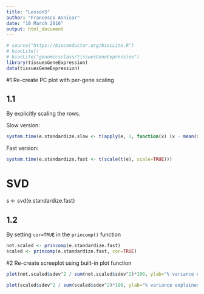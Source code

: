 ```yaml
---
title: "Lesson5"
author: "Francesco Asnicar"
date: "10 March 2016"
output: html_document
---
```


```r
# source("https://bioconductor.org/biocLite.R")
# biocLite()
# biocLite("genomicsclass/tissuesGeneExpression")
library(tissuesGeneExpression)
data(tissuesGeneExpression)
```


#1
Re-create PC plot with per-gene scaling 

## 1.1
By explicitly scaling the rows.

Slow version:
```r
system.time(e.standardize.slow <- t(apply(e, 1, function(x) (x - mean(x))/sd(x) )))
```

Fast version:
```r
system.time(e.standardize.fast <- t(scale(t(e), scale=TRUE)))
```


# SVD
s <- svd(e.standardize.fast)


## 1.2
By setting `cor=TRUE` in the `princomp()` function

```r
not.scaled <- princomp(e.standardize.fast)
scaled <- princomp(e.standardize.fast, cor=TRUE)
```

#2
Re-create screeplot using built-in plot function

```r
plot(not.scaled$sdev^2 / sum(not.scaled$sdev^2)*100, ylab="% variance explained", main="Screeplot not scaled")

plot(scaled$sdev^2 / sum(scaled$sdev^2)*100, ylab="% variance explained", main="Screeplot scaled")
```



